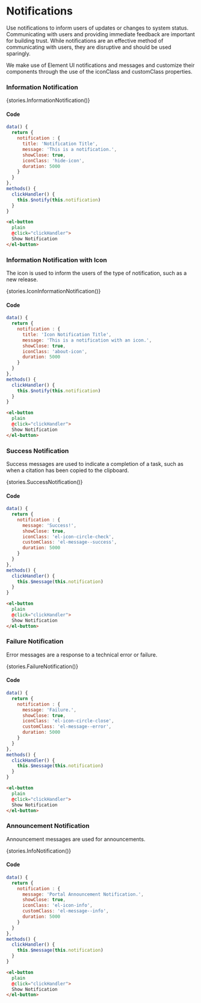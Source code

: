 
<Meta title="Components/Notification" />

# Notifications

Use notifications to inform users of updates or changes to system status. Communicating with users and providing immediate feedback are important for building trust.
While notifications are an effective method of communicating with users, they are disruptive and should be used sparingly.

We make use of Element UI notifications and messages and customize their components through the use of the iconClass and customClass properties.

### Information Notification

<Story of={stories.InfoNotification}>{stories.InformationNotification()}</Story>

#### Code

```js
data() {
  return {
    notification : {
      title: 'Notification Title',
      message: 'This is a notification.',
      showClose: true,
      iconClass: 'hide-icon',
      duration: 5000
    }
  }
},
methods() {
  clickHandler() {
    this.$notify(this.notification)
  }
}
```

```html
<el-button
  plain
  @click="clickHandler">
  Show Notification
</el-button>
```

### Information Notification with Icon

The icon is used to inform the users of the type of notification, such as a new release.

<Story of={stories.IconInformationNotification} >{stories.IconInformationNotification()}</Story>

#### Code

```js
data() {
  return {
    notification : {
      title: 'Icon Notification Title',
      message: 'This is a notification with an icon.',
      showClose: true,
      iconClass: 'about-icon',
      duration: 5000
    }
  }
},
methods() {
  clickHandler() {
    this.$notify(this.notification)
  }
}
```

```html
<el-button
  plain
  @click="clickHandler">
  Show Notification
</el-button>
```

### Success Notification

Success messages are used to indicate a completion of a task, such as when a citation has been copied to the clipboard.

<Story of={stories.SuccessNotification} >{stories.SuccessNotification()}</Story>

#### Code

```js
data() {
  return {
    notification : {
      message: 'Success!',
      showClose: true,
      iconClass: 'el-icon-circle-check',
      customClass: 'el-message--success',
      duration: 5000
    }
  }
},
methods() {
  clickHandler() {
    this.$message(this.notification)
  }
}
```

```html
<el-button
  plain
  @click="clickHandler">
  Show Notification
</el-button>
```

### Failure Notification

Error messages are a response to a technical error or failure.

<Story of={stories.FailureNotification} >{stories.FailureNotification()}</Story>

#### Code

```js
data() {
  return {
    notification : {
      message: 'Failure.',
      showClose: true,
      iconClass: 'el-icon-circle-close',
      customClass: 'el-message--error',
      duration: 5000
    }
  }
},
methods() {
  clickHandler() {
    this.$message(this.notification)
  }
}
```

```html
<el-button
  plain
  @click="clickHandler">
  Show Notification
</el-button>
```

### Announcement Notification

Announcement messages are used for announcements.

<Story of={stories.InfoNotification} >{stories.InfoNotification()}</Story>

#### Code

```js
data() {
  return {
    notification : {
      message: 'Portal Announcement Notification.',
      showClose: true,
      iconClass: 'el-icon-info',
      customClass: 'el-message--info',
      duration: 5000
    }
  }
},
methods() {
  clickHandler() {
    this.$message(this.notification)
  }
}
```

```html
<el-button
  plain
  @click="clickHandler">
  Show Notification
</el-button>
```